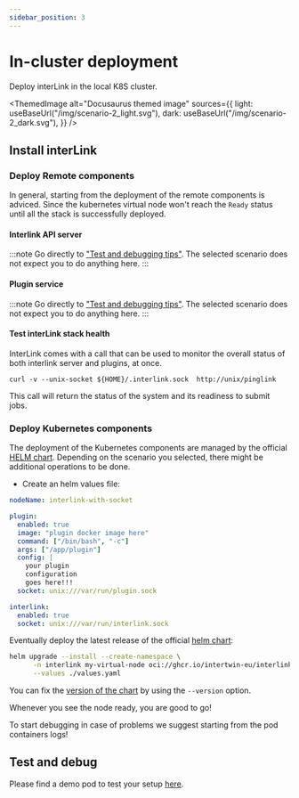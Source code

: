 ```yaml
---
sidebar_position: 3
---
```



# In-cluster deployment

Deploy interLink in the local K8S cluster.

<ThemedImage
  alt="Docusaurus themed image"
  sources={{
    light: useBaseUrl("/img/scenario-2_light.svg"),
    dark: useBaseUrl("/img/scenario-2_dark.svg"),
  }}
/>

## Install interLink

### Deploy Remote components

In general, starting from the deployment of the remote components is adviced.
Since the kubernetes virtual node won't reach the `Ready` status until all the
stack is successfully deployed.

#### Interlink API server

:::note Go directly to ["Test and debugging tips"](#test-and-debug). The
selected scenario does not expect you to do anything here. :::

#### Plugin service

:::note Go directly to ["Test and debugging tips"](#test-and-debug). The
selected scenario does not expect you to do anything here. :::

#### Test interLink stack health

InterLink comes with a call that can be used to monitor the overall status of
both interlink server and plugins, at once.

```
curl -v --unix-socket ${HOME}/.interlink.sock  http://unix/pinglink
```

This call will return the status of the system and its readiness to submit jobs.

### Deploy Kubernetes components

The deployment of the Kubernetes components are managed by the official
[HELM chart](https://github.com/interlink-hq/interlink-helm-chart). Depending on
the scenario you selected, there might be additional operations to be done.

- Create an helm values file:

```yaml title="values.yaml"
nodeName: interlink-with-socket

plugin:
  enabled: true
  image: "plugin docker image here"
  command: ["/bin/bash", "-c"]
  args: ["/app/plugin"]
  config: |
    your plugin
    configuration
    goes here!!!
  socket: unix:///var/run/plugin.sock

interlink:
  enabled: true
  socket: unix:///var/run/interlink.sock
```

Eventually deploy the latest release of the official
[helm chart](https://github.com/interlink-hq/interlink-helm-chart):

```bash
helm upgrade --install --create-namespace \
      -n interlink my-virtual-node oci://ghcr.io/intertwin-eu/interlink-helm-chart/interlink \
      --values ./values.yaml
```

You can fix the
[version of the chart](https://github.com/interlink-hq/interlink-helm-chart/blob/main/interlink/Chart.yaml#L18)
by using the `--version` option.

Whenever you see the node ready, you are good to go!

To start debugging in case of problems we suggest starting from the pod
containers logs!

## Test and debug

Please find a demo pod to test your setup
[here](../guides/develop-a-plugin#lets-test-is-out).
